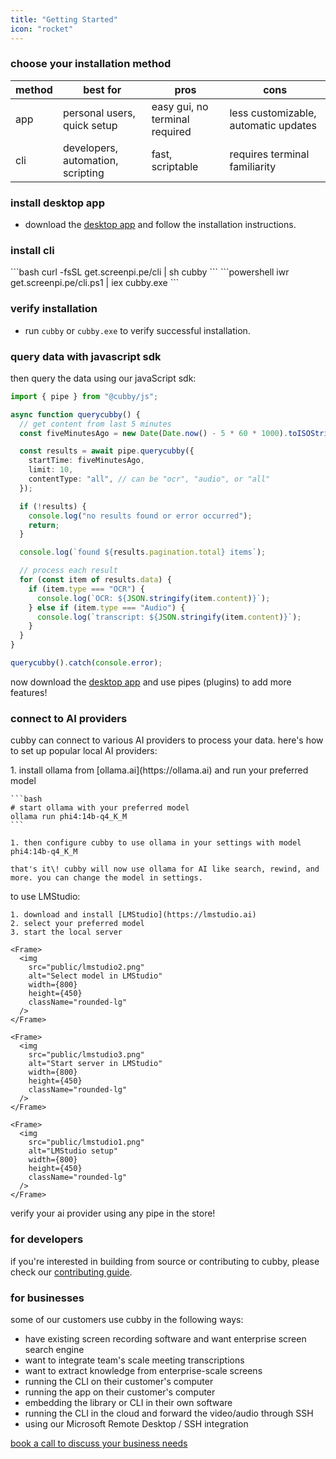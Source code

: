```yaml
---
title: "Getting Started"
icon: "rocket"
---
```


### choose your installation method

| method      | best for                          | pros                           | cons                                 |
| ----------- | --------------------------------- | ------------------------------ | ------------------------------------ |
| app         | personal users, quick setup       | easy gui, no terminal required | less customizable, automatic updates |
| cli         | developers, automation, scripting | fast, scriptable               | requires terminal familiarity        |

### install desktop app

- download the [desktop app](https://screenpi.pe) and follow the installation instructions.

### install cli

<Tabs>
  <Tab title="macos/linux">
    ```bash 
    curl -fsSL get.screenpi.pe/cli | sh
    cubby
    ```
  </Tab>
  <Tab title="windows">
    ```powershell 
    iwr get.screenpi.pe/cli.ps1 | iex
    cubby.exe
    ```
  </Tab>
</Tabs>

### verify installation

- run `cubby` or `cubby.exe` to verify successful installation.

### query data with javascript sdk

then query the data using our javaScript sdk:

```typescript 
import { pipe } from "@cubby/js";

async function querycubby() {
  // get content from last 5 minutes
  const fiveMinutesAgo = new Date(Date.now() - 5 * 60 * 1000).toISOString();

  const results = await pipe.querycubby({
    startTime: fiveMinutesAgo,
    limit: 10,
    contentType: "all", // can be "ocr", "audio", or "all"
  });

  if (!results) {
    console.log("no results found or error occurred");
    return;
  }

  console.log(`found ${results.pagination.total} items`);

  // process each result
  for (const item of results.data) {
    if (item.type === "OCR") {
      console.log(`OCR: ${JSON.stringify(item.content)}`);
    } else if (item.type === "Audio") {
      console.log(`transcript: ${JSON.stringify(item.content)}`);
    } 
  }
}

querycubby().catch(console.error);
```

now download the [desktop app](https://screenpi.pe) and use pipes (plugins) to add more features\!

### connect to AI providers

cubby can connect to various AI providers to process your data. here's how to set up popular local AI providers:

<Tabs>
  <Tab title="ollama">
    1. install ollama from [ollama.ai](https://ollama.ai) and run your preferred model

    ```bash 
    # start ollama with your preferred model
    ollama run phi4:14b-q4_K_M
    ```

    1. then configure cubby to use ollama in your settings with model phi4:14b-q4_K_M

    that's it\! cubby will now use ollama for AI like search, rewind, and more. you can change the model in settings.
  </Tab>
  <Tab title="LMStudio">
    to use LMStudio:

    1. download and install [LMStudio](https://lmstudio.ai)
    2. select your preferred model
    3. start the local server

    <Frame>
      <img
        src="public/lmstudio2.png"
        alt="Select model in LMStudio"
        width={800}
        height={450}
        className="rounded-lg"
      />
    </Frame>

    <Frame>
      <img
        src="public/lmstudio3.png"
        alt="Start server in LMStudio"
        width={800}
        height={450}
        className="rounded-lg"
      />
    </Frame>

    <Frame> 
      <img
        src="public/lmstudio1.png"
        alt="LMStudio setup"
        width={800}
        height={450}
        className="rounded-lg"
      />
    </Frame>
  </Tab>
</Tabs>

verify your ai provider using any pipe in the store\!

### for developers

if you're interested in building from source or contributing to cubby, please check our [contributing guide](https://github.com/monadoid/cubby/blob/main/CONTRIBUTING.md).

### for businesses

some of our customers use cubby in the following ways:

- have existing screen recording software and want enterprise screen search engine
- want to integrate team's scale meeting transcriptions
- want to extract knowledge from enterprise-scale screens
- running the CLI on their customer's computer
- running the app on their customer's computer
- embedding the library or CLI in their own software
- running the CLI in the cloud and forward the video/audio through SSH
- using our Microsoft Remote Desktop / SSH integration

[book a call to discuss your business needs](https://cal.com/louis030195/cubby-for-businesses)
